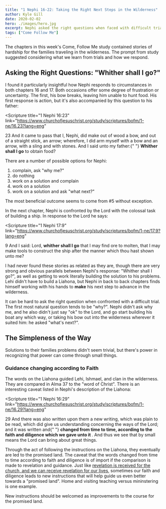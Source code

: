 ```yaml
---
title: "1 Nephi 16-22: Taking the Right Next Steps in the Wilderness"
author: Kyle Gill
date: 2020-02-02
hero: ./images/hero.jpg
excerpt: Nephi asked the right questions when faced with difficult trials, we can too
tags: ["Come Follow Me"]
---
```


The chapters in this week's Come, Follow Me study contained stories of hardship for the families traveling in the wilderness. The prompt from study suggested considering what we learn from trials and how we respond.

## Asking the Right Questions: "Whither shall I go?"

I found it particularly insightful how Nephi responds to circumstances in both chapters 16 and 17. Both occasions offer some degree of frustration or uncertainty. The first, his bow breaks, leaving him unable to hunt food. His first response is action, but it's also accompanied by this question to his father:

<Scripture
  title="1 Nephi 16:23"
  link="https://www.churchofjesuschrist.org/study/scriptures/bofm/1-ne/16.23?lang=eng"
>
  23 And it came to pass that I, Nephi, did make out of wood a bow, and out of a
  straight stick, an arrow; wherefore, I did arm myself with a bow and an arrow,
  with a sling and with stones. And I said unto my father:{" "}
  <b>Whither shall I go</b> to obtain food?
</Scripture>

There are a number of possible options for Nephi:

1. complain, ask "why me?"
2. do nothing
3. work on a solution and complain
4. work on a solution
5. work on a solution and ask "what next?"

The most beneficial outcome seems to come from #5 without exception.

In the next chapter, Nephi is confronted by the Lord with the colossal task of building a ship. In response to the Lord he says:

<Scripture
  title="1 Nephi 17:9"
  link="https://www.churchofjesuschrist.org/study/scriptures/bofm/1-ne/17.9?lang=eng"
>
  9 And I said: Lord, <b>whither shall I go</b> that I may find ore to molten,
  that I may make tools to construct the ship after the manner which thou hast
  shown unto me?
</Scripture>

I had never found these stories as related as they are, though there are very strong and obvious parallels between Nephi's response: "Whither shall I go?", as well as getting to work literally building the solution to his problems. Lehi didn't have to build a Liahona, but Nephi in back to back chapters finds himself working with his hands to **make** his next step to advance in the wilderness.

It can be hard to ask the right question when confronted with a difficult trial. The first most natural question tends to be "why?". Nephi didn't ask why me, and he also didn't just say "ok" to the Lord, and go start building his boat any which way, or taking his bow out into the wilderness wherever it suited him: he asked "what's next?".

## The Simpleness of the Way

Solutions to their families problems didn't seem trivial, but there's power in recognizing that power can come through small things.

### Guidance changing according to Faith

The words on the Liahona guided Lehi, Ishmael, and clan in the wilderness. They are compared in Alma 37 to the "word of Christ". There is an interesting caveat listed in Nephi's description of the Liahona:

<Scripture
  title="1 Nephi 16:29"
  link="https://www.churchofjesuschrist.org/study/scriptures/bofm/1-ne/16.29?lang=eng"
>
  29 And there was also written upon them a new writing, which was plain to be
  read, which did give us understanding concerning the ways of the Lord; and it
  was written and{" "}
  <b>
    changed from time to time, according to the faith and diligence which we
    gave unto it
  </b>
  . And thus we see that by small means the Lord can bring about great things.
</Scripture>

Through the act of following the instructions on the Liahona, they eventually are led to the promised land. The caveat that the words changed from time to time according to faith and diligence is of import if the comparison is made to revelation and guidance. Just like [revelation is received for the church, and we can receive revelation for our lives](https://www.churchofjesuschrist.org/study/general-conference/2018/04/revelation-for-the-church-revelation-for-our-lives?lang=eng), sometimes our faith and diligence leads to new instructions that will help guide us even better towards a "promised land". Home and visiting teaching versus mininstering is one example.

New instructions should be welcomed as improvements to the course for the promised land.
